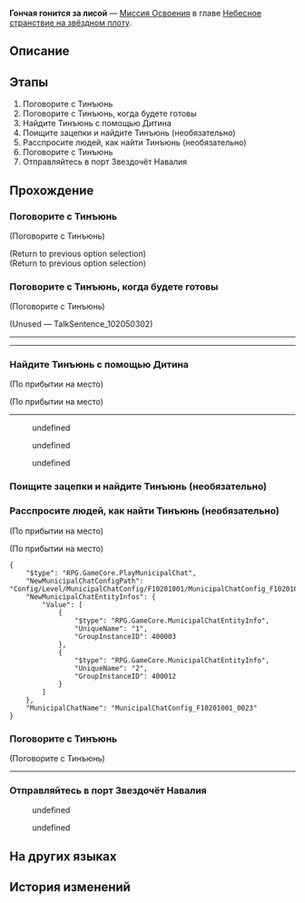 {{Дополнить|Диалоги.}}
{{Миссия Инфобокс
|id              = 1020501
|Название        = 
|Изображение     = Миссия Освоения Гончая гонится за лисой.png
|Тип             = Миссия Освоения
|События         = 
|Глава           = Небесное странствие на звёздном плоту
|Условия         = Завершена [[Миссия Освоения]] ''[[Хитрые уловки]]''
|Персонажи       = Вельт; Дитин; Март 7; Первопроходец; Тинъюнь
|СтартЛокация    = [[Лофу Сяньчжоу]] — [[Центральная гавань Приюта звёздных яликов]]
|Локации         = Центральная гавань Приюта звёздных яликов
|Предыдущая      = Хитрые уловки
|Следующая       = Звёзд водоворот, прозрение грядёт
|Награды         = Опыт Освоения*400; Звёздный нефрит*80; Очищенный эфир*2; Кредиты*20 000
}}
'''Гончая гонится за лисой''' — [[Миссия Освоения]] в главе [[Небесное странствие на звёздном плоту]].

==Описание==
{{Описание|Всё готово для того, чтобы вы отправились в порт Звездочёт Навалия - основной центр судостроения на Лофу Сяньчжоу. Там вы поймёте, зачем Охотники за Стелларонами пригласили вас на борт Сяньчжоу.}}

==Этапы==
# Поговорите с Тинъюнь
# Поговорите с Тинъюнь, когда будете готовы
# Найдите Тинъюнь с помощью Дитина
# Поищите зацепки и найдите Тинъюнь (необязательно)
# Расспросите людей, как найти Тинъюнь (необязательно)
# Поговорите с Тинъюнь
# Отправляйтесь в порт Звездочёт Навалия

==Прохождение==
{{Дополнить}}


===Поговорите с Тинъюнь===
{{Описание миссии|локация=Центральная гавань Приюта звёздных яликов|Проанализировав перехваченное сообщение, Комиссия по полётам обнаружила зацепки о местонахождении Кафки.<br />Что касается вас, то вы все пускаетесь в погоню за этой неуловимой Охотницей за Стелларонами.}}
{{Диалог Начало}}

;(Поговорите с Тинъюнь)
<!--Unknown TalkSentence: 102050202-->
;(Return to previous option selection)
;(Return to previous option selection)
{{Диалог Конец}}

===Поговорите с Тинъюнь, когда будете готовы===
{{Диалог Начало}}

;(Поговорите с Тинъюнь)
<!--Unknown TalkSentence: 102050302-->
:{{tx}}
;(Unused &mdash; TalkSentence_102050302)

----
<!--Unknown TalkSentence: 102050502-->
<!--Unknown TalkSentence: 102050503-->
----
{{Диалог Конец}}

===Найдите Тинъюнь с помощью Дитина===
{{Описание миссии|локация=Центральная гавань Приюта звёздных яликов|Чтобы значительно упростить поиск, Тинъюнь предложила вам удобный инструмент, изобретённый Комиссией по ремёслам, - Дитина, механическую собаку, используемую для выслеживания. Чтобы овладеть этим инструментом, требуется немного практики.}}
{{Диалог Начало}}
;(По прибытии на место)

;(По прибытии на место)
----
<!--Unknown TalkSentence: 102050602-->
<!--Unknown TalkSentence: 102050603-->
<!--Unknown TalkSentence: 102050604-->
:{{Диалог|Стрелка}} undefined
:{{Диалог|Стрелка}} undefined
:{{Диалог|Стрелка}} undefined
{{Диалог Конец}}

===Поищите зацепки и найдите Тинъюнь (необязательно)===
{{Диалог Начало}}
{{Диалог Конец}}

===Расспросите людей, как найти Тинъюнь (необязательно)===
{{Диалог Начало}}
;(По прибытии на место)

;(По прибытии на место)
<pre>{
	"$type": "RPG.GameCore.PlayMunicipalChat",
	"NewMunicipalChatConfigPath": "Config/Level/MunicipalChatConfig/F10201001/MunicipalChatConfig_F10201001_0023.json",
	"NewMunicipalChatEntityInfos": {
		"Value": [
			{
				"$type": "RPG.GameCore.MunicipalChatEntityInfo",
				"UniqueName": "1",
				"GroupInstanceID": 400003
			},
			{
				"$type": "RPG.GameCore.MunicipalChatEntityInfo",
				"UniqueName": "2",
				"GroupInstanceID": 400012
			}
		]
	},
	"MunicipalChatName": "MunicipalChatConfig_F10201001_0023"
}</pre>
{{Диалог Конец}}

===Поговорите с Тинъюнь===
{{Описание миссии|локация=Центральная гавань Приюта звёздных яликов|Чтобы значительно упростить поиск, Тинъюнь предложила вам удобный инструмент, изобретённый Комиссией по ремёслам, - Дитина, механическую собаку, используемую для выслеживания.<br />Вы успешно находите Тинъюнь с помощью Дитина.}}
{{Диалог Начало}}

;(Поговорите с Тинъюнь)
<!--Unknown TalkSentence: 102050902-->
<!--Unknown TalkSentence: 102050903-->
----
{{Диалог Конец}}

===Отправляйтесь в порт Звездочёт Навалия===
{{Описание миссии|локация=Центральная гавань Приюта звёздных яликов|Всё готово для того, чтобы вы отправились в порт Звездочёт Навалия - основной центр судостроения на Лофу Сяньчжоу. Там вы поймёте, зачем Охотники за Стелларонами пригласили вас на борт Сяньчжоу.}}
{{Диалог Начало}}

<!--Unknown TalkSentence: 102060102-->
<!--Unknown TalkSentence: 102060103-->
<!--Unknown TalkSentence: 102060104-->
<!--Unknown TalkSentence: 102060105-->
<!--Unknown TalkSentence: 102060106-->
<!--Unknown TalkSentence: 102060107-->
:{{Диалог|Стрелка}} undefined
:<!--Unknown TalkSentence: 102060109-->
:<!--Unknown TalkSentence: 102060110-->
:<!--Unknown TalkSentence: 102060111-->
:<!--Unknown TalkSentence: 102060112-->
:<!--Unknown TalkSentence: 102060113-->
::{{tx}}
:{{Диалог|Стрелка}} undefined
:<!--Unknown TalkSentence: 102060112-->
:<!--Unknown TalkSentence: 102060113-->
::{{tx}}
<!--Unknown TalkSentence: 102060112-->
<!--Unknown TalkSentence: 102060113-->
:{{tx}}
{{Диалог Конец}}

==На других языках==
{{На других языках
|en   = The Hound Chases the Fox
|zhs  = 犬迹追从，谛听狐踪
|zht  = 犬跡追從，諦聽狐蹤
|ja   = 犬の跡を追い、狐の跡に耳を傾ける
|ko   = 여우를 추격하는 경청
|es   = El sabueso persigue al zorro
|fr   = Le chien poursuit le renard
|ru   = Гончая гонится за лисой
|th   = ตามรอยเจ้าหมา แกะรอยเจ้าจิ้งจอก
|vi   = Chó Săn Đuổi Theo Cáo
|de   = Der Hund jagt den Fuchs
|id   = Anjing yang Mengejar Rubah
|pt   = O Cão Caça a Raposa
}}

==История изменений==
{{История изменений|2.7}}
